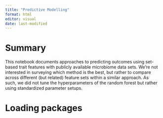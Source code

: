 ```yaml
---
title: "Predictive Modelling"
format: html
editor: visual
date: last-modified
---
```


# Summary

This notebook documents approaches to predicting outcomes using set-based trait features with publicly available microbiome data sets. We're not interested in surveying which method is the best, but rather to compare across different (but related) feature sets within a similar approach. As such, we did not tune the hyperparameters of the random forest but rather using standardized parameter setups.

# Loading packages

```r

```
